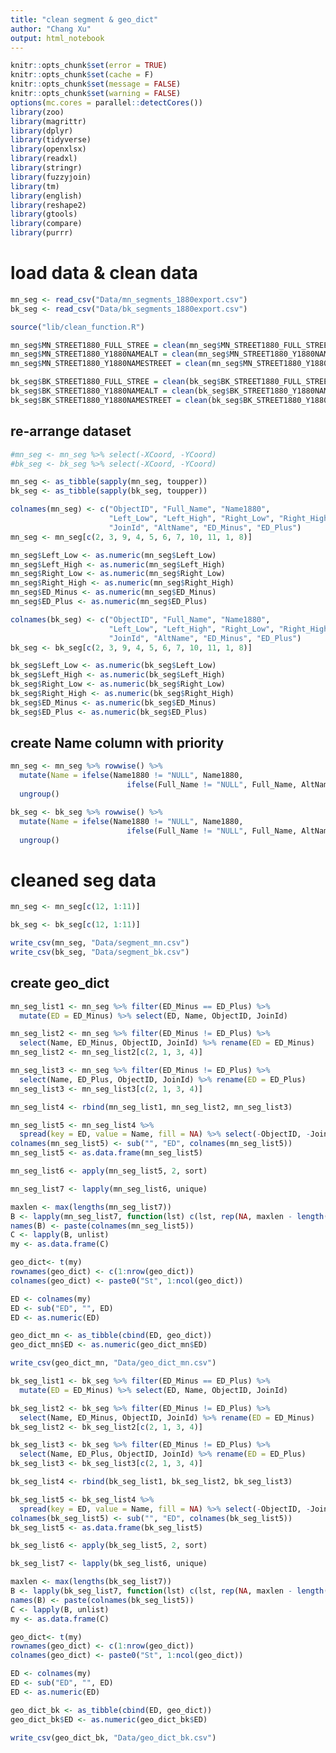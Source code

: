 ```yaml
---
title: "clean segment & geo_dict"
author: "Chang Xu"
output: html_notebook
---
```


```r
knitr::opts_chunk$set(error = TRUE)
knitr::opts_chunk$set(cache = F)
knitr::opts_chunk$set(message = FALSE)
knitr::opts_chunk$set(warning = FALSE)
options(mc.cores = parallel::detectCores())
library(zoo)
library(magrittr)
library(dplyr)
library(tidyverse)
library(openxlsx)
library(readxl)
library(stringr)
library(fuzzyjoin)
library(tm)
library(english)
library(reshape2)
library(gtools)
library(compare)
library(purrr)
```

# load data & clean data

```r
mn_seg <- read_csv("Data/mn_segments_1880export.csv")
bk_seg <- read_csv("Data/bk_segments_1880export.csv")
```

```r
source("lib/clean_function.R")
```

```r
mn_seg$MN_STREET1880_FULL_STREE = clean(mn_seg$MN_STREET1880_FULL_STREE)
mn_seg$MN_STREET1880_Y1880NAMEALT = clean(mn_seg$MN_STREET1880_Y1880NAMEALT)
mn_seg$MN_STREET1880_Y1880NAMESTREET = clean(mn_seg$MN_STREET1880_Y1880NAMESTREET)

bk_seg$BK_STREET1880_FULL_STREE = clean(bk_seg$BK_STREET1880_FULL_STREE)
bk_seg$BK_STREET1880_Y1880NAMEALT = clean(bk_seg$BK_STREET1880_Y1880NAMEALT)
bk_seg$BK_STREET1880_Y1880NAMESTREET = clean(bk_seg$BK_STREET1880_Y1880NAMESTREET)
```

## re-arrange dataset
```r
#mn_seg <- mn_seg %>% select(-XCoord, -YCoord)
#bk_seg <- bk_seg %>% select(-XCoord, -YCoord)
```

```r
mn_seg <- as_tibble(sapply(mn_seg, toupper))
bk_seg <- as_tibble(sapply(bk_seg, toupper))
```

```r
colnames(mn_seg) <- c("ObjectID", "Full_Name", "Name1880", 
                      "Left_Low", "Left_High", "Right_Low", "Right_High",
                      "JoinId", "AltName", "ED_Minus", "ED_Plus")
mn_seg <- mn_seg[c(2, 3, 9, 4, 5, 6, 7, 10, 11, 1, 8)]

mn_seg$Left_Low <- as.numeric(mn_seg$Left_Low)
mn_seg$Left_High <- as.numeric(mn_seg$Left_High)
mn_seg$Right_Low <- as.numeric(mn_seg$Right_Low)
mn_seg$Right_High <- as.numeric(mn_seg$Right_High)
mn_seg$ED_Minus <- as.numeric(mn_seg$ED_Minus)
mn_seg$ED_Plus <- as.numeric(mn_seg$ED_Plus)
```

```r
colnames(bk_seg) <- c("ObjectID", "Full_Name", "Name1880", 
                      "Left_Low", "Left_High", "Right_Low", "Right_High",
                      "JoinId", "AltName", "ED_Minus", "ED_Plus")
bk_seg <- bk_seg[c(2, 3, 9, 4, 5, 6, 7, 10, 11, 1, 8)]

bk_seg$Left_Low <- as.numeric(bk_seg$Left_Low)
bk_seg$Left_High <- as.numeric(bk_seg$Left_High)
bk_seg$Right_Low <- as.numeric(bk_seg$Right_Low)
bk_seg$Right_High <- as.numeric(bk_seg$Right_High)
bk_seg$ED_Minus <- as.numeric(bk_seg$ED_Minus)
bk_seg$ED_Plus <- as.numeric(bk_seg$ED_Plus)
```

## create Name column with priority
```r
mn_seg <- mn_seg %>% rowwise() %>% 
  mutate(Name = ifelse(Name1880 != "NULL", Name1880, 
                          ifelse(Full_Name != "NULL", Full_Name, AltName))) %>%
  ungroup()
```

```r
bk_seg <- bk_seg %>% rowwise() %>% 
  mutate(Name = ifelse(Name1880 != "NULL", Name1880, 
                          ifelse(Full_Name != "NULL", Full_Name, AltName))) %>%
  ungroup()
```

# cleaned seg data
```r
mn_seg <- mn_seg[c(12, 1:11)]
```
```r
bk_seg <- bk_seg[c(12, 1:11)]
```

```r
write_csv(mn_seg, "Data/segment_mn.csv")
write_csv(bk_seg, "Data/segment_bk.csv")
```

## create geo_dict

```r
mn_seg_list1 <- mn_seg %>% filter(ED_Minus == ED_Plus) %>%
  mutate(ED = ED_Minus) %>% select(ED, Name, ObjectID, JoinId)
```
```r
mn_seg_list2 <- mn_seg %>% filter(ED_Minus != ED_Plus) %>% 
  select(Name, ED_Minus, ObjectID, JoinId) %>% rename(ED = ED_Minus)
mn_seg_list2 <- mn_seg_list2[c(2, 1, 3, 4)]
```
```r
mn_seg_list3 <- mn_seg %>% filter(ED_Minus != ED_Plus) %>% 
  select(Name, ED_Plus, ObjectID, JoinId) %>% rename(ED = ED_Plus)
mn_seg_list3 <- mn_seg_list3[c(2, 1, 3, 4)]
```
```r
mn_seg_list4 <- rbind(mn_seg_list1, mn_seg_list2, mn_seg_list3)
```

```r
mn_seg_list5 <- mn_seg_list4 %>% 
  spread(key = ED, value = Name, fill = NA) %>% select(-ObjectID, -JoinId)
colnames(mn_seg_list5) <- sub("", "ED", colnames(mn_seg_list5))
mn_seg_list5 <- as.data.frame(mn_seg_list5)
```
```r
mn_seg_list6 <- apply(mn_seg_list5, 2, sort)
```
```r
mn_seg_list7 <- lapply(mn_seg_list6, unique)
```

```r
maxlen <- max(lengths(mn_seg_list7))
B <- lapply(mn_seg_list7, function(lst) c(lst, rep(NA, maxlen - length(lst))))
names(B) <- paste(colnames(mn_seg_list5))
C <- lapply(B, unlist)
my <- as.data.frame(C)
```

```r
geo_dict<- t(my)
rownames(geo_dict) <- c(1:nrow(geo_dict))
colnames(geo_dict) <- paste0("St", 1:ncol(geo_dict))
```
```r
ED <- colnames(my) 
ED <- sub("ED", "", ED)
ED <- as.numeric(ED)
```
```r
geo_dict_mn <- as_tibble(cbind(ED, geo_dict))
geo_dict_mn$ED <- as.numeric(geo_dict_mn$ED)
```


```r
write_csv(geo_dict_mn, "Data/geo_dict_mn.csv")
```

```r
bk_seg_list1 <- bk_seg %>% filter(ED_Minus == ED_Plus) %>%
  mutate(ED = ED_Minus) %>% select(ED, Name, ObjectID, JoinId)
```
```r
bk_seg_list2 <- bk_seg %>% filter(ED_Minus != ED_Plus) %>% 
  select(Name, ED_Minus, ObjectID, JoinId) %>% rename(ED = ED_Minus)
bk_seg_list2 <- bk_seg_list2[c(2, 1, 3, 4)]
```
```r
bk_seg_list3 <- bk_seg %>% filter(ED_Minus != ED_Plus) %>% 
  select(Name, ED_Plus, ObjectID, JoinId) %>% rename(ED = ED_Plus)
bk_seg_list3 <- bk_seg_list3[c(2, 1, 3, 4)]
```
```r
bk_seg_list4 <- rbind(bk_seg_list1, bk_seg_list2, bk_seg_list3)
```

```r
bk_seg_list5 <- bk_seg_list4 %>% 
  spread(key = ED, value = Name, fill = NA) %>% select(-ObjectID, -JoinId)
colnames(bk_seg_list5) <- sub("", "ED", colnames(bk_seg_list5))
bk_seg_list5 <- as.data.frame(bk_seg_list5)
```

```r
bk_seg_list6 <- apply(bk_seg_list5, 2, sort)
```
```r
bk_seg_list7 <- lapply(bk_seg_list6, unique)
```

```r
maxlen <- max(lengths(bk_seg_list7))
B <- lapply(bk_seg_list7, function(lst) c(lst, rep(NA, maxlen - length(lst))))
names(B) <- paste(colnames(bk_seg_list5))
C <- lapply(B, unlist)
my <- as.data.frame(C)
```

```r
geo_dict<- t(my)
rownames(geo_dict) <- c(1:nrow(geo_dict))
colnames(geo_dict) <- paste0("St", 1:ncol(geo_dict))
```
```r
ED <- colnames(my) 
ED <- sub("ED", "", ED)
ED <- as.numeric(ED)
```
```r
geo_dict_bk <- as_tibble(cbind(ED, geo_dict))
geo_dict_bk$ED <- as.numeric(geo_dict_bk$ED)
```

```r
write_csv(geo_dict_bk, "Data/geo_dict_bk.csv")
```














